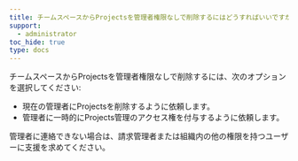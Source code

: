 ```yaml
---
title: チームスペースからProjectsを管理者権限なしで削除するにはどうすればいいですか？
support:
  - administrator
toc_hide: true
type: docs
---
```

チームスペースからProjectsを管理者権限なしで削除するには、次のオプションを選択してください:

- 現在の管理者にProjectsを削除するように依頼します。
- 管理者に一時的にProjects管理のアクセス権を付与するように依頼します。

管理者に連絡できない場合は、請求管理者または組織内の他の権限を持つユーザーに支援を求めてください。